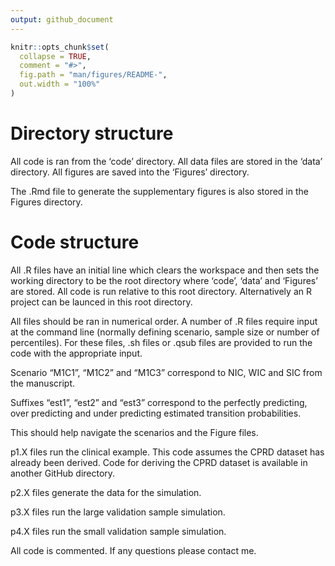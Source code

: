 ```yaml
---
output: github_document
---
```


<!-- README.md is generated from README.Rmd. Please edit that file -->

```r
knitr::opts_chunk$set(
  collapse = TRUE,
  comment = "#>",
  fig.path = "man/figures/README-",
  out.width = "100%"
)
```

# Directory structure

All code is ran from the 'code' directory. All data files are stored in the 'data' directory. All figures are saved into the 'Figures' directory. 

The .Rmd file to generate the supplementary figures is also stored in the Figures directory.


# Code structure

All .R files have an initial line which clears the workspace and then sets the working directory to be the root directory where 'code', 'data' and 'Figures' are stored. All code is run relative to this root directory. Alternatively an R project can be launced in this root directory.

All files should be ran in numerical order. A number of .R files require input at the command line (normally defining scenario, sample size or number of percentiles). For these files, .sh files or .qsub files are provided to run the code with the appropriate input.

Scenario "M1C1", "M1C2" and "M1C3" correspond to NIC, WIC and SIC from the manuscript. 

Suffixes "est1", "est2" and "est3" correspond to the perfectly predicting, over predicting and under predicting estimated transition probabilities.

This should help navigate the scenarios and the Figure files.

p1.X files run the clinical example. This code assumes the CPRD dataset has already been derived. Code for deriving the CPRD dataset is available in another GitHub directory.

p2.X files generate the data for the simulation.

p3.X files run the large validation sample simulation.

p4.X files run the small validation sample simulation.

All code is commented. If any questions please contact me.
